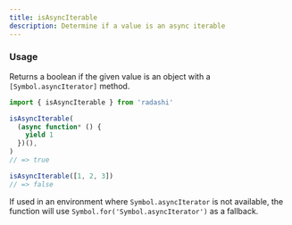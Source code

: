 ```yaml
---
title: isAsyncIterable
description: Determine if a value is an async iterable
---
```


### Usage

Returns a boolean if the given value is an object with a `[Symbol.asyncIterator]` method.

```ts
import { isAsyncIterable } from 'radashi'

isAsyncIterable(
  (async function* () {
    yield 1
  })(),
)
// => true

isAsyncIterable([1, 2, 3])
// => false
```

If used in an environment where `Symbol.asyncIterator` is not available, the function will use `Symbol.for('Symbol.asyncIterator')` as a fallback.
